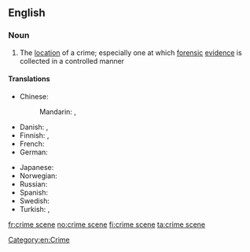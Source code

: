 ==English==

===Noun===
{{wikipedia}}
{{en-noun|sg=[[crime]] [[scene]]}}

# The [[location]] of a crime; especially one at which [[forensic]] [[evidence]] is collected in a controlled manner

====Translations====
{{trans-top|location of a crime}}
* Chinese:
*: Mandarin: {{t|zh|犯罪現場|sc=Hani}}, {{t|zh|犯罪现场|tr=fànzuì xiànchǎng|sc=Hani}}
* Danish: {{t-|da|gerningssted|n}}, {{t-|da|åsted|n}}
* Finnish: {{t+|fi|rikospaikka}}, {{t-|fi|tekopaikka}}
* French: {{t+|fr|scène de crime|f}}
* German: {{t+|de|Tatort|m}}
{{trans-mid}}
* Japanese: {{t-|ja|犯行現場|tr=はんこうげんば, hankō genba|sc=Jpan}}
* Norwegian: {{t+|no|åsted}}
* Russian: {{t-|ru|место преступления|n|tr=mésto prestuplénija|sc=Cyrl}}
* Spanish: {{t+|es|escena|f|alt=escena del crimen}}
* Swedish: {{t+|sv|brottsplats|c}}
* Turkish: {{t-|tr|olay yeri}}, {{t-|tr|suç mahali}}
{{trans-bottom}}

[[Category:en:Crime]]

[[fr:crime scene]]
[[no:crime scene]]
[[fi:crime scene]]
[[ta:crime scene]]